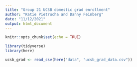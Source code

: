 ```yaml
---
title: "Group 21 UCSB domestic grad enrollment"
author: "Katie Pietrucha and Danny Feinberg"
date: "11/12/2021"
output: html_document
---
```


```r
knitr::opts_chunk$set(echo = TRUE)

library(tidyverse)
library(here)
```

```r
ucsb_grad <- read_csv(here("data", "ucsb_grad_data.csv"))
```

